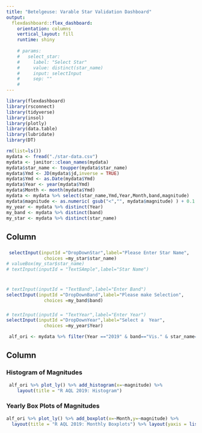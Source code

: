 ---
title: "Betelgeuse: Varable Star Validation Dashboard"
output: 
  flexdashboard::flex_dashboard:
    orientation: columns
    vertical_layout: fill
    runtime: shiny
    
    # params:
    #   select_star:
    #     label: "Select Star"
    #     value: distinct(star_name)
    #     input: selectInput
    #     sep: ""
    # 
---

```{r global, include=FALSE}
library(flexdashboard)
library(rsconnect)
library(tidyverse)
library(insol)
library(plotly)
library(data.table)
library(lubridate)
library(DT)

rm(list=ls())
mydata <- fread("./star-data.csv")
mydata <- janitor::clean_names(mydata)
mydata$star_name <- toupper(mydata$star_name)
mydata$Ymd <- JD(mydata$jd,inverse = TRUE)
mydata$Ymd <- as.Date(mydata$Ymd)
mydata$Year <- year(mydata$Ymd)
mydata$Month <- month(mydata$Ymd)
mydata <- mydata %>% select(star_name,Ymd,Year,Month,band,magnitude)
mydata$magnitude <- as.numeric( gsub("<","", mydata$magnitude) ) + 0.1
my_year <- mydata %>% distinct(Year)
my_band <- mydata %>% distinct(band)
my_star <- mydata %>% distinct(star_name)

```
## Column {data-width=250}


### 
```{r text-imput}

 selectInput(inputId ="DropDownStar",label="Please Enter Star Name",
              choices =my_star$star_name)
# valueBox(my_star$star_name)
# textInput(inputId = "TextSAmple",label="Star Name")
          
```

### 

```{r Imput Band}
# textInput(inputId = "TextBand",label="Enter Band")
selectInput(inputId ="DropDownBand",label="Please make Selection",
              choices =my_band$band)
```

### 
```{r}
# textInput(inputId = "TextYear",label="Enter Year")
selectInput(inputId ="DropDownYear",label="Select a  Year",
              choices =my_year$Year)
```
```{r}
 alf_ori <- mydata %>% filter(Year =="2019" & band=="Vis." & star_name=="R AQL") 
```
## Column {data-width=750}


### Histogram of Magnitudes

```{r}

 alf_ori %>% plot_ly() %>% add_histogram(x=~magnitude) %>%
    layout(title = "R AQL 2019: Histogram")

```

### Yearly Box Plots of Magnitudes

```{r}
alf_ori %>% plot_ly() %>% add_boxplot(x=~Month,y=~magnitude) %>%
  layout(title = "R AQL 2019: Monthly Boxplots") %>% layout(yaxis = list(autorange = "reversed"))
```


